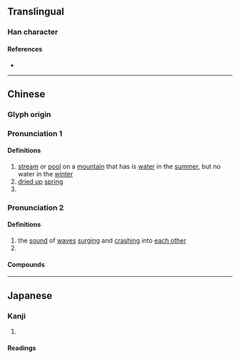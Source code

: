 {{also|泶}}
{{character info}}
==Translingual==
{{ja-forms|[[泶]]|[[泶]]|澩}}

===Han character===
{{Han char|rn=85|rad=水|as=13|sn=17|four=77232|canj=HBE|ids=⿱𦥯水}}

====References====
* {{Han ref|kx=0653.080|dkj=18395|dj=1063.100|hdz=31752.010|uh=6FA9|ud=28585|bh=ED4F|bd=60751}}

----

==Chinese==
{{zh-forms|s=泶|alt=㶅}}

===Glyph origin===
{{Han etym}}

===Pronunciation 1===
{{zh-pron
|m=xué
|c=hok6
|mc=2+3
|oc=2+3
|cat=n,pn
}}

====Definitions====
{{zh-hanzi}}

# [[stream]] or [[pool]] on a [[mountain]] that has is [[water]] in the [[summer]], but no water in the [[winter]]
# [[dried up]] [[spring]]
# {{place|zh|tributary|riv/{{w|Wei River}}}}

===Pronunciation 2===
{{zh-pron
|m=xiào
|c=
|mc=1
|oc=1
|cat=n,pn
}}

====Definitions====
{{zh-hanzi}}

# the [[sound]] of [[wave]]s [[surging]] and [[crash]]ing into [[each other]]
# {{zh-used|澩㺒}}

====Compounds====
{{zh-der|澩灂|澩㺒}}

{{zh-cat|Water}}

----

==Japanese==

===Kanji===
{{ja-kanji forms|泶|澩}}
{{ja-kanji|grade=|rs=水13|shin=泶}}

# {{rfdef|ja|sort=水13}}

====Readings====
{{ja-readings
|goon=がく
|kanon=かく
}}